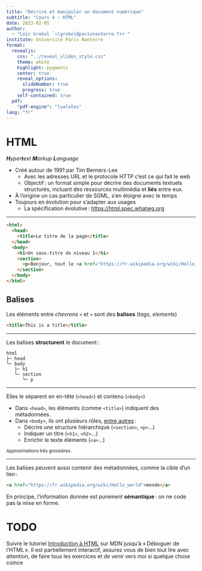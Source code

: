 ```yaml
---
title: "Décrire et manipuler un document numérique"
subtitle: "Cours 4 : HTML"
date: 2023-02-05
author:
  - "Loïc Grobol `<lgrobol@parisnanterre.fr>`"
institute: Université Paris Nanterre
format:
  revealjs:
    css: "../reveal_slides_style.css"
    theme: white
    highlight: pygments
    center: true
    reveal_options:
      slideNumber: true
      progress: true
    self-contained: true
  pdf:
    "pdf-engine": "lualatex"
lang: "fr"
---
```


# HTML

_**H**yper**t**ext **M**arkup **L**anguage_

- Créé autour de 1991 par Tim Berners-Lee
  - Avec les adresses URL et le protocole HTTP c'est ce qui fait le web
  - Objectif : un format simple pour décrire des documents textuels structurés, incluant des
    ressources multimédia et **liés** entre eux.
- À l'origine un cas particulier de SGML, s'en éloigne avec le temps
- Toujours en évolution pour s'adapter aux usages
  - La spécification évolutive : <https://html.spec.whatwg.org>

---

```html
<html>
  <head>
    <title>Le titre de la page</title>
  </head>
  <body>
    <h1>Un sous-titre de niveau 1</h1>
    <section>
      <p>Bonjour, tout le <a href="https://fr.wikipedia.org/wiki/Hello_world">monde</a></p>
    </section>
  </body>
</html>
```

## Balises

Les éléments entre *chevrons* `<` et `>` sont des **balises** (*tags*, *elements*)

```html
<title>This is a title</title>
```

---

Les balises **structurent** le document :

```text
html
├─ head
└─ body
   ├─ h1
   └─ section
      └─ p
```

---

Elles le séparent en en-tête (`<head>`) et contenu (`<body>`)

- Dans `<head>`, les éléments (comme `<title>`) indiquent des métadonnées.
- Dans `<body>`, ils ont plusieurs rôles, [entre autres](https://html.spec.whatwg.org/multipage/indices.html#element-content-categories) :
  - Décrire une structure hiérarchique (`<section>`, `<p>`…)
  - Indiquer un titre (`<h1>`, `<h2>`…)
  - Enrichir le texte éléments (`<a>`…)

<small>Approximations très grossières.</small>

---

Les balises peuvent aussi contenir des métadonnées, comme la cible d'un lien :

```html
<a href="https://fr.wikipedia.org/wiki/Hello_world">monde</a>
```

En principe, l'information donnée est purement **sémantique** : on ne code pas la mise en forme.

# TODO

Suivre le tutoriel [Introduction à
HTML](https://developer.mozilla.org/fr/docs/Learn/HTML/Introduction_to_HTML) sur MDN jusqu'à
« Déboguer de l'HTML ». Il est partiellement interactif, assurez vous de bien tout lire avec
attention, de faire tous les exercices et de venir vers moi si quelque chose coince
